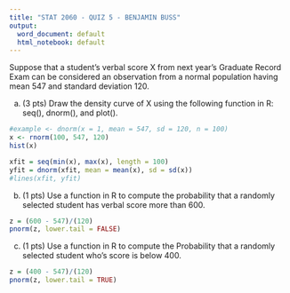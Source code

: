 ---
title: "STAT 2060 - QUIZ 5 - BENJAMIN BUSS"
output:
  word_document: default
  html_notebook: default
---

Suppose that a student’s verbal score X from next year’s Graduate Record Exam can be considered an observation from a normal population having mean 547 and standard deviation 120.

(a)  (3 pts) Draw the density curve of X using the following function in R: seq(), dnorm(), and plot().
```{r}
#example <- dnorm(x = 1, mean = 547, sd = 120, n = 100)
x <- rnorm(100, 547, 120)
hist(x)

xfit = seq(min(x), max(x), length = 100)
yfit = dnorm(xfit, mean = mean(x), sd = sd(x))
#lines(xfit, yfit)
```

(b) (1 pts) Use a function in R to compute the probability that a randomly selected student has verbal score more than 600.
```{r}
z = (600 - 547)/(120)
pnorm(z, lower.tail = FALSE)
```

(c) (1 pts) Use a function in R to compute the Probability that a randomly selected student who's  score is below 400.
```{r}
z = (400 - 547)/(120)
pnorm(z, lower.tail = TRUE)
```


